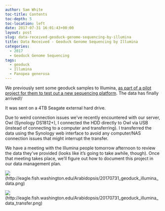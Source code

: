 ```yaml
---
author: Sam White
toc-title: Contents
toc-depth: 5
toc-location: left
date: 2017-07-31 16:01:43+00:00
layout: post
slug: data-received-geoduck-genome-sequencing-by-illumina
title: Data Received - Geoduck Genome Sequencing by Illumina
categories:
  - 2017
  - Geoduck Genome Sequencing
tags:
  - geoduck
  - Illumina
  - Panopea generosa
---
```


We previously sent some geoduck samples to Illumina, [as part of a pilot project for them to test out a new sequencing platform](https://robertslab.github.io/sams-notebook/posts/2017/2017-01-05-sample-submission-geoduck-gdna-for-illumina-pilot-sequencing-project/). The data has finally arrived!/

It was sent on a 4TB Seagate external hard drive.

Due to weird connection issues we've recently encountered with our server, Owl (Synology DS1812+), I connected the HDD directly to Owl via USB (instead of connecting to a computer and transferring). I transferred the data using the Synology web interface to avoid any computer/NAS connection issues that might interrupt the transfer.

We have a meeting with the Illumina people tomorrow afternoon to review the data they've provided (looks like it's going to take awhile, though). Once that meeting takes place, we'll figure out how to document this project in our data management plan.

![](https://eagle.fish.washington.edu/Arabidopsis/20170731_geoduck_illumina_data.png)(http://eagle.fish.washington.edu/Arabidopsis/20170731_geoduck_illumina_data.png)







![](https://eagle.fish.washington.edu/Arabidopsis/20170731_geoduck_illumina_data_transfer.png)(http://eagle.fish.washington.edu/Arabidopsis/20170731_geoduck_illumina_data_transfer.png)

